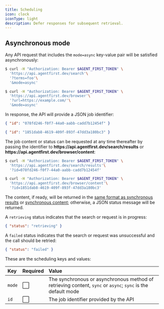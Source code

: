 ```yaml
---
title: Scheduling
icon: clock
iconType: light
description: Defer responses for subsequent retrieval.
---
```


## Asynchronous mode

Any API request that includes the `mode=async` key-value pair will be satisfied asynchronously:

```bash
$ curl -H "Authorization: Bearer $AGENT_FIRST_TOKEN" \
  'https://api.agentfirst.dev/search'\
  '?terms=foo'\
  '&mode=async'
```

```bash
$ curl -H "Authorization: Bearer $AGENT_FIRST_TOKEN" \
  'https://api.agentfirst.dev/browser'\
  '?url=https://example.com/'\
  '&mode=async'
```

In response, the API will provide a JSON job identifier:

```json
{ "id": "078fd246-f0f7-44a0-aabb-cadd7b12454f" }
```

```json
{ "id": "1851dab8-4619-409f-893f-47dd3a180bc3" }
```

The job content or status can be requested at any time thereafter by passing the identifier to
**https://&zwj;api.agentfirst.dev/search/results** or
**https://&zwj;api.agentfirst.dev/browser/content**:

```bash
$ curl -H "Authorization: Bearer $AGENT_FIRST_TOKEN" \
  'https://api.agentfirst.dev/search/results'\
  '?id=078fd246-f0f7-44a0-aabb-cadd7b12454f'
```

```bash
$ curl -H "Authorization: Bearer $AGENT_FIRST_TOKEN" \
  'https://api.agentfirst.dev/browser/content'\
  '?id=1851dab8-4619-409f-893f-47dd3a180bc3'
```

The content, if ready, will be returned in the
[same format as synchronous results](search#response-format) or
[synchronous content](browser#response-format); otherwise, a JSON status message will be returned.

A `retrieving` status indicates that the search or request is in progress:

```json
{ "status": "retrieving" }
```

A `failed` status indicates that the search or request was unsuccessful and the call should be
retried:

```json
{ "status": "failed" }
```

These are the scheduling keys and values:

| Key    | Required | Value                                                                                                       |
| :----- | :------- | :---------------------------------------------------------------------------------------------------------- |
| `mode` | ⬜       | The synchronous or asynchronous method of retrieving content, `sync` or `async`; `sync` is the default mode |
| `id`   | ⬜       | The job identifier provided by the API                                                                      |
